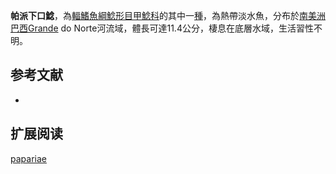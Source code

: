 {{Speciesbox
| name = 帕派下口鯰
| image = 
| image_width = 250px
| image_caption = 
| status = NE
| status_system = IUCN3.1
| genus = Hypostomus
| species = papariae
| authority = [[Fowler|Fowler]], 1941
| synonyms = *''Plecostomus plecostomus papariae'',Fowler, 1941
}}

'''帕派下口鯰'''，為[[輻鰭魚綱|輻鰭魚綱]][[鯰形目|鯰形目]][[甲鯰科|甲鯰科]]的其中一[[種|種]]，為熱帶淡水魚，分布於[[南美洲|南美洲]][[巴西|巴西]]Grande do Norte河流域，體長可達11.4公分，棲息在底層水域，生活習性不明。
==参考文献==
*{{FishBase_species|genus=Hypostomus|species=papariae|year=2015|month=1}}

== 扩展阅读 ==
{{refbegin}}
{{wikispecies-inline|Hypostomus papariae|帕派下口鯰}}
{{refend}}
{{Taxonbar|from=Q5579513}}

[[Category:下口鯰屬|papariae]]